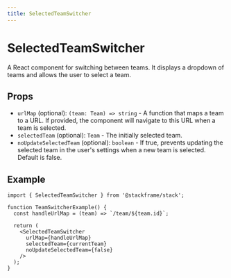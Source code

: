 ```yaml
---
title: SelectedTeamSwitcher
---
```


# SelectedTeamSwitcher

A React component for switching between teams. It displays a dropdown of teams and allows the user to select a team.

## Props

- `urlMap` (optional): `(team: Team) => string` - A function that maps a team to a URL. If provided, the component will navigate to this URL when a team is selected.
- `selectedTeam` (optional): `Team` - The initially selected team.
- `noUpdateSelectedTeam` (optional): `boolean` - If true, prevents updating the selected team in the user's settings when a new team is selected. Default is false.

## Example

```tsx
import { SelectedTeamSwitcher } from '@stackframe/stack';

function TeamSwitcherExample() {
  const handleUrlMap = (team) => `/team/${team.id}`;

  return (
    <SelectedTeamSwitcher
      urlMap={handleUrlMap}
      selectedTeam={currentTeam}
      noUpdateSelectedTeam={false}
    />
  );
}
```